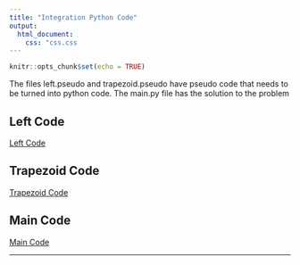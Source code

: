 ```yaml
---
title: "Integration Python Code"
output: 
  html_document:
    css: "css.css
---
```


```r
knitr::opts_chunk$set(echo = TRUE)
```

The files left.pseudo and trapezoid.pseudo have pseudo code that needs to be turned into python code. The main.py file has the solution to the problem

## Left Code 

[Left Code](left.pseudo)


## Trapezoid Code

[Trapezoid Code](trapezoid.pseduo)

## Main Code 

[Main Code](main.py)

__________